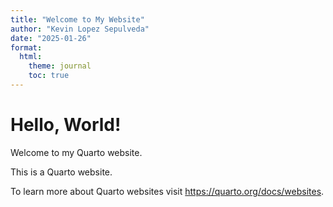 ```yaml
---
title: "Welcome to My Website"
author: "Kevin Lopez Sepulveda"
date: "2025-01-26"
format:
  html:
    theme: journal
    toc: true
---
```



# Hello, World!  
Welcome to my Quarto website. 

This is a Quarto website.

To learn more about Quarto websites visit <https://quarto.org/docs/websites>.
